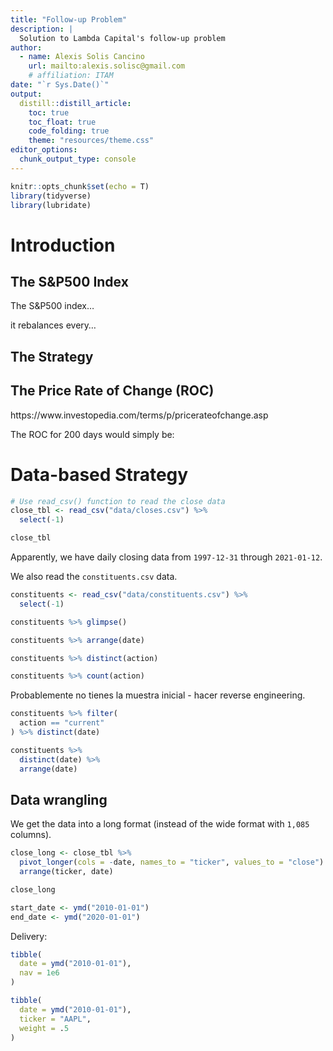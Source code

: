 ```yaml
---
title: "Follow-up Problem"
description: |
  Solution to Lambda Capital's follow-up problem
author:
  - name: Alexis Solis Cancino
    url: mailto:alexis.solisc@gmail.com
    # affiliation: ITAM
date: "`r Sys.Date()`"
output: 
  distill::distill_article:
    toc: true
    toc_float: true
    code_folding: true
    theme: "resources/theme.css"
editor_options: 
  chunk_output_type: console
---
```



```r
knitr::opts_chunk$set(echo = T)
library(tidyverse)
library(lubridate)
```

# Introduction


## The S&P500 Index

The S&P500 index...

it rebalances every...

## The Strategy


## The Price Rate of Change (ROC)

https://www.investopedia.com/terms/p/pricerateofchange.asp

The ROC for 200 days would simply be:

\begin{equation}
\text{ROC}_{200d} = \left(\dfrac{P_t}{P_{t-200}}-1\right) \times 100
\end{equation}


# Data-based Strategy


```r
# Use read_csv() function to read the close data
close_tbl <- read_csv("data/closes.csv") %>% 
  select(-1)

close_tbl
```

Apparently, we have daily closing data from `1997-12-31` through `2021-01-12`.

We also read the `constituents.csv` data.

```r
constituents <- read_csv("data/constituents.csv") %>% 
  select(-1)

constituents %>% glimpse()
```

```r
constituents %>% arrange(date)
```


```r
constituents %>% distinct(action)
```


```r
constituents %>% count(action)
```


Probablemente no tienes la muestra inicial - hacer reverse engineering.

```r
constituents %>% filter(
  action == "current"
) %>% distinct(date)
```


```r
constituents %>% 
  distinct(date) %>% 
  arrange(date)
```


## Data wrangling

We get the data into a long format (instead of the wide format with `1,085` columns).

```r
close_long <- close_tbl %>% 
  pivot_longer(cols = -date, names_to = "ticker", values_to = "close") %>% 
  arrange(ticker, date)

close_long
```



```r
start_date <- ymd("2010-01-01")
end_date <- ymd("2020-01-01")
```



Delivery:

```r
tibble(
  date = ymd("2010-01-01"),
  nav = 1e6
)
```

```r
tibble(
  date = ymd("2010-01-01"),
  ticker = "AAPL",
  weight = .5
)
```


